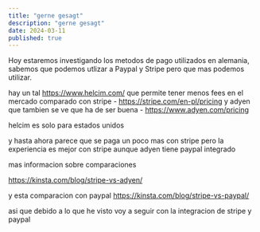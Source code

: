 ```yaml
---
title: "gerne gesagt"
description: "gerne gesagt"
date: 2024-03-11
published: true
---
```


Hoy estaremos investigando los metodos de pago utilizados en alemania,
sabemos que podemos utlizar a Paypal y Stripe
pero que mas podemos utilizar.

hay un tal https://www.helcim.com/
que permite tener menos fees en el mercado comparado con stripe - https://stripe.com/en-pl/pricing
y adyen que tambien se ve que ha de ser buena - https://www.adyen.com/pricing

helcim es solo para estados unidos

y hasta ahora parece que se paga un poco mas con stripe
pero la experiencia es mejor con stripe
aunque adyen tiene paypal integrado

mas informacion sobre comparaciones

https://kinsta.com/blog/stripe-vs-adyen/

y esta comparacion con paypal
https://kinsta.com/blog/stripe-vs-paypal/

asi que debido a lo que he visto
voy a seguir con la integracion de stripe y paypal
